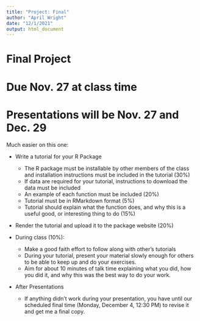 ```yaml
---
title: "Project: Final"
author: "April Wright"
date: "12/1/2021"
output: html_document
---
```


# Final Project
# Due Nov. 27 at class time

# Presentations will be Nov. 27 and Dec. 29


Much easier on this one:

+ Write a tutorial for your R Package
  + The R package must be installable by other members of the class and installation instructions must be included in the tutorial (30%)
  + If data are required for your tutorial, instructions to download the data must be included
  + An example of each function must be included (20%)
  + Tutorial must be in RMarkdown format (5%)
  + Tutorial should explain what the function does, and why this is a useful good, or interesting thing to do (15%)
  

+ Render the tutorial and upload it to the package website (20%) 

+ During class (10%):
  + Make a good faith effort to follow along with other's tutorials
  + During your tutorial, present your material slowly enough for others to be able to keep up and do your exercises.
  + Aim for about 10 minutes of talk time explaining what you did, how you did it, and why this was the best way to do your work. 
  
+ After Presentations
  + If anything didn't work during your presentation, you have until our scheduled final time (Monday, December 4, 12:30 PM) to revise it and get me a final copy.
